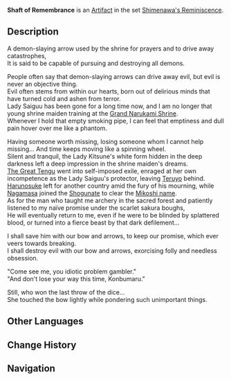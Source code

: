 {{Artifact Infobox
|image = Item Shaft of Remembrance.png
|set   = Shimenawa's Reminiscence
|piece = Plume of Death
}}
{{Description|A demon-slaying arrow of a rather ancient make. It seems to have been preserved with great care by someone, even until the present day.}}
'''Shaft of Remembrance''' is an [[Artifact]] in the set [[Shimenawa's Reminiscence]].

==Description==
A demon-slaying arrow used by the shrine for prayers and to drive away catastrophes,<br />It is said to be capable of pursuing and destroying all demons.

People often say that demon-slaying arrows can drive away evil, but evil is never an objective thing.<br />Evil often stems from within our hearts, born out of delirious minds that have turned cold and ashen from terror.<br />Lady Saiguu has been gone for a long time now, and I am no longer that young shrine maiden training at the [[Grand Narukami Shrine]].<br />Whenever I hold that empty smoking pipe, I can feel that emptiness and dull pain hover over me like a phantom.

Having someone worth missing, losing someone whom I cannot help missing... And time keeps moving like a spinning wheel.<br />Silent and tranquil, the Lady Kitsune's white form hidden in the deep darkness left a deep impression in the shrine maiden's dreams.<br />[[Reizenbou|The Great Tengu]] went into self-imposed exile, enraged at her own incompetence as the Lady Saiguu's protector, leaving [[Teruyo]] behind.<br />[[Kamuna Harunosuke|Harunosuke]] left for another country amid the fury of his mourning, while [[Mikoshi Nagamasa|Nagamasa]] joined the [[Shogunate]] to clear the [[Mikoshi Clan|Mikoshi name]].<br />As for the man who taught me archery in the sacred forest and patiently listened to my naïve promise under the scarlet sakura boughs,<br />He will eventually return to me, even if he were to be blinded by splattered blood, or turned into a fierce beast by that dark defilement...

I shall save him with our bow and arrows, to keep our promise, which ever veers towards breaking.<br />I shall destroy evil with our bow and arrows, exorcising folly and needless obsession.

"Come see me, you idiotic problem gambler."<br />"And don't lose your way this time, Konbumaru."

Still, who won the last throw of the dice...<br />She touched the bow lightly while pondering such unimportant things.

==Other Languages==
{{Other Languages
|en      = Shaft of Remembrance
|zhs     = 思忆之矢
|zhs_rm  = Sīyì zhī Shǐ
|zht     = 思憶之矢
|zht_rm  = Sīyì zhī Shǐ
|zh_tl   = Arrow of Longing Memory
|ja      = 憶念の矢
|ja_rm   = Okunen no Ya
|ja_tl   = Arrow of Remembrance
|ko      = 회상의 화살
|ko_rm   = Hoesang-ui Hwasal
|ko_tl   = Arrow of Remembrance
|es      = Flecha de la Nostalgia
|es_tl   = Arrow of Nostalgia
|fr      = Flèche de nostalgie
|fr_tl   = Arrow of Nostalgia
|ru      = Стрела воспоминаний
|ru_tl   = 
|th      = Shaft of Remembrance
|vi      = Mũi Tên Tưởng Nhớ
|vi_tl   = 
|de      = Pfeil des Andenkens
|de_tl   = Arrow of Remembrance
|id      = Shaft of Remembrance
|pt      = Flecha das Memórias Ponderativas
|pt_tl   = 
}}

==Change History==
{{Change History|2.0}}

==Navigation==
{{Artifact Set Navbox|Shimenawa's Reminiscence}}
